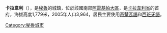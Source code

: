 '''卡拉韋利'''（{{lang-es|Caravelí}}），是[[秘魯|秘魯]]的城鎮，位於該國南部[[阿雷基帕大區|阿雷基帕大區]]，是[[卡拉韋利省|卡拉韋利省]]的首府，海拔高度1,779米，2005年人口3,964，居民主要使用[[奇楚瓦語|奇楚瓦語]]和[[西班牙語|西班牙語]]。

{{Coord|15|46|21.95|S|73|21|56.79|W|region:PE_type:city|display=title}}

{{Peru-geo-stub}}
[[Category:秘魯城市|Category:秘魯城市]]